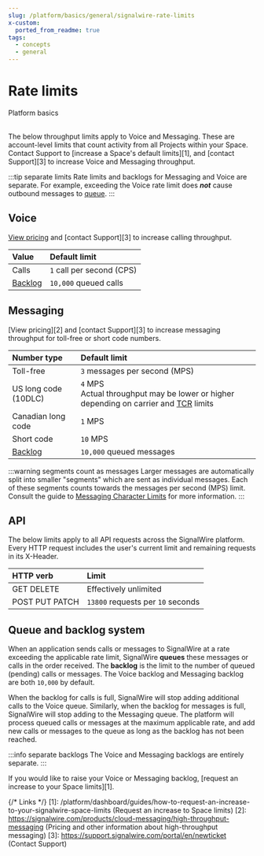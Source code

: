 ```yaml
---
slug: /platform/basics/general/signalwire-rate-limits
x-custom:
  ported_from_readme: true
tags:
  - concepts
  - general
---
```


# Rate limits

<Subtitle>Platform basics</Subtitle><br/><br/>

The below throughput limits apply to Voice and Messaging.
These are account-level limits that count activity from all Projects within your Space.
Contact Support to [increase a Space's default limits][1], and [contact Support][3] to increase Voice and Messaging throughput.

:::tip separate limits
Rate limits and backlogs for Messaging and Voice are separate.
For example, exceeding the Voice rate limit does ***not*** cause outbound messages to [queue](#queue-and-backlog-system).
:::

## Voice

[View pricing](https://signalwire.com/pricing/voice)
and [contact Support][3] to increase calling throughput.

| Value                                | Default limit             |
| :----------------------------------- | :------------------------ |
| Calls                                | `1` call per second (CPS) |
| [Backlog](#queue-and-backlog-system) | `10,000` queued calls     |

## Messaging

[View pricing][2] and [contact Support][3] to increase messaging throughput for toll-free or short code numbers.

| Number type                          | Default limit                                                                                                                                            |
| :----------------------------------- | :------------------------------------------------------------------------------------------------------------------------------------------------------- |
| Toll-free                            | `3` messages per second (MPS)                                                                                                                            |
| US long code (10DLC)                 | `4` MPS <br/><span className="optional-arg">Actual throughput may be lower or higher depending on carrier and [TCR](/messaging/get-started/campaign-registry) limits</span> |
| Canadian long code                   | `1` MPS                                                                                                                                                  |
| Short code                           | `10` MPS                                                                                                                                                 |
| [Backlog](#queue-and-backlog-system) | `10,000` queued messages                                                                                                                                 |

:::warning segments count as messages
Larger messages are automatically split into smaller "segments" which are sent as individual messages.
Each of these segments counts towards the messages per second (MPS) limit.
Consult the guide to [Messaging Character Limits](/messaging/guides/general/messaging-character-limits) for more information.
:::

## API

The below limits apply to all API requests across the SignalWire platform.
Every HTTP request includes the user's current limit and remaining requests in its X-Header.

| HTTP verb                                                                                                                                    | Limit                             |
| :------------------------------------------------------------------------------------------------------------------------------------------- | :-------------------------------- |
| <span class="badge badge--success">GET</span> <span class="badge badge--danger">DELETE</span>                                                | Effectively unlimited             |
| <span class="badge badge--primary">POST</span> <span class="badge badge--warning">PUT</span> <span class="badge badge--warning">PATCH</span> | `13800` requests per `10` seconds |

## Queue and backlog system

When an application sends calls or messages to SignalWire at a rate exceeding the applicable rate limit, 
SignalWire **queues** these messages or calls in the order received.
The **backlog** is the limit to the number of queued (pending) calls or messages.
The Voice backlog and Messaging backlog are both `10,000` by default.

When the backlog for calls is full, SignalWire will stop adding additional calls to the Voice queue.
Similarly, when the backlog for messages is full, SignalWire will stop adding to the Messaging queue.
The platform will process queued calls or messages at the maximum applicable rate, and add new calls or messages to the queue as long as the backlog has not been reached.

:::info separate backlogs
The Voice and Messaging backlogs are entirely separate.
:::

If you would like to raise your Voice or Messaging backlog, [request an increase to your Space limits][1].

{/* Links */}
[1]: /platform/dashboard/guides/how-to-request-an-increase-to-your-signalwire-space-limits (Request an increase to Space limits)
[2]: https://signalwire.com/products/cloud-messaging/high-throughput-messaging (Pricing and other information about high-throughput messaging)
[3]: https://support.signalwire.com/portal/en/newticket (Contact Support)
